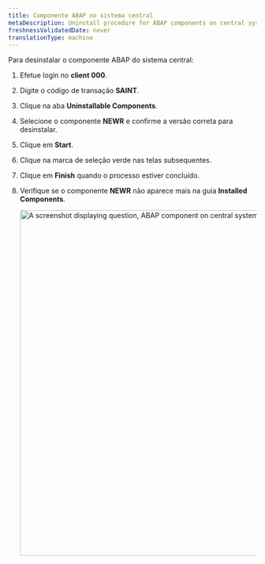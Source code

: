 ```yaml
---
title: Componente ABAP no sistema central
metaDescription: Uninstall procedure for ABAP components on central system.
freshnessValidatedDate: never
translationType: machine
---
```


Para desinstalar o componente ABAP do sistema central:

1. Efetue login no **client 000**.

2. Digite o código de transação **SAINT**.

3. Clique na aba **Uninstallable Components**.

4. Selecione o componente **NEWR** e confirme a versão correta para desinstalar.

5. Clique em **Start**.

6. Clique na marca de seleção verde nas telas subsequentes.

7. Clique em **Finish** quando o processo estiver concluído.

8. Verifique se o componente **NEWR** não aparece mais na guia **Installed Components**.

   <img title="ABAP component on central system" alt="A screenshot displaying question, ABAP component on central system" src="/images/ABAP-component-on-cms.webp" width="700" />